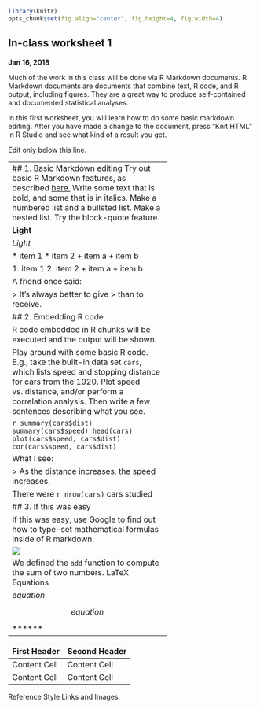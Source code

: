 ```r
library(knitr)
opts_chunk$set(fig.align="center", fig.height=4, fig.width=4)
```
## In-class worksheet 1

**Jan 16, 2018**


Much of the work in this class will be done via R Markdown documents. R Markdown documents are documents that combine text, R code, and R output, including figures. They are a great way to produce self-contained and documented statistical analyses.

In this first worksheet, you will learn how to do some basic markdown editing. After you have made a change to the document, press "Knit HTML" in R Studio and see what kind of a result you get.

Edit only below this line.

---------------------------------------------
## 1. Basic Markdown editing
Try out basic R Markdown features, as described [here.](http://rmarkdown.rstudio.com/authoring_basics.html) Write some text that is bold, and some that is in italics. Make a numbered list and a bulleted list. Make a nested list. Try the block-quote feature.

**Light**

*Light*

* item 1
* item 2
    + item a
    + item b
    
1. item 1
2. item 2
    + item a
    + item b
    
A friend once said:

> It's always better to give
> than to receive.


## 2. Embedding R code

R code embedded in R chunks will be executed and the output will be shown.
```r
# R code goes here
x <- 5
y <- 7
z <- x * y
z
```

Play around with some basic R code. E.g., take the built-in data set `cars`, which lists speed and stopping distance for cars from the 1920. Plot speed vs. distance, and/or perform a correlation analysis. Then write a few sentences describing what you see.

```r
summary(cars$dist)
summary(cars$speed)
head(cars)
plot(cars$speed, cars$dist)
cor(cars$speed, cars$dist)
```

What I see:

> As the distance increases, the speed increases.

There were `r nrow(cars)` cars studied


## 3. If this was easy

If this was easy, use Google to find out how to type-set mathematical formulas inside of R markdown.
```
This text is displayed verbatim / preformatted
```

![](http://example.com/logo.png)

We defined the `add` function to
compute the sum of two numbers.
LaTeX Equations

$equation$

$$ equation $$

******

------

First Header  | Second Header
------------- | -------------
Content Cell  | Content Cell
Content Cell  | Content Cell
Reference Style Links and Images





